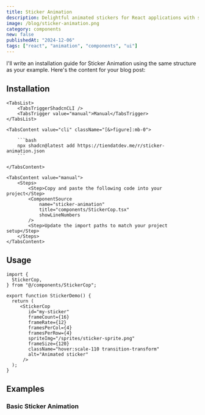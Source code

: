 ```yaml
---
title: Sticker Animation
description: Delightful animated stickers for React applications with smooth transitions and customizable effects.
image: /blog/sticker-animation.png
category: components
new: false
publishedAt: "2024-12-06"
tags: ["react", "animation", "components", "ui"]
---
```



<ComponentPreview
    name="sticker-animation-demo"
    openInV0Url="https://tiendatdev.me/r/sticker-animation.json"
/>


I'll write an installation guide for Sticker Animation using the same structure as your example. Here's the content for your blog post:

## Installation

<CodeTabs className="gap-0">

    <TabsList>
        <TabsTriggerShadcnCLI />
        <TabsTrigger value="manual">Manual</TabsTrigger>
    </TabsList>

    <TabsContent value="cli" className="[&>figure]:mb-0">

        ```bash
        npx shadcn@latest add https://tiendatdev.me/r/sticker-animation.json
        ```

    </TabsContent>

    <TabsContent value="manual">
        <Steps>
            <Step>Copy and paste the following code into your project</Step>
            <ComponentSource
                name="sticker-animation"
                title="components/StickerCop.tsx"
                showLineNumbers
            />
            <Step>Update the import paths to match your project setup</Step>
        </Steps>
    </TabsContent>
</CodeTabs>

## Usage

```tsx
import {
  StickerCop,
} from "@/components/StickerCop";
```

```tsx
export function StickerDemo() {
  return (
     <StickerCop
        id="my-sticker"
        frameCount={16}
        frameRate={12}
        framesPerCol={4}
        framesPerRow={4}
        spriteImg="/sprites/sticker-sprite.png"
        frameSize={120}
        className="hover:scale-110 transition-transform"
        alt="Animated sticker"
      />
  );
}
```

## Examples

### Basic Sticker Animation

<ComponentPreview className="mt-4" name="sticker-animation-demo" />
